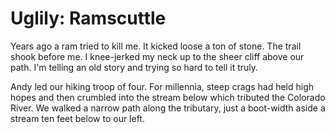 # Uglily: Ramscuttle

Years ago a ram tried to kill me.
It kicked loose a ton of stone.
The trail shook before me.
I knee-jerked my neck up to the sheer cliff above our path.
I'm telling an old story and trying so hard to tell it truly.

Andy led our hiking troop of four.
For millennia, steep crags had held high hopes
and then crumbled into the stream below
which tributed the Colorado River.
We walked a narrow path along the tributary,
just a boot-width aside a stream ten feet below to our left.
